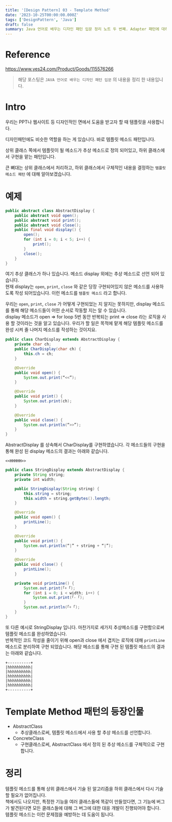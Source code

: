```yaml
---
title: '[Design Pattern] 03 - Template Method'
date: '2023-10-25T00:00:00.000Z'
tags: ['DesignPattern', 'Java']
draft: false
summary: Java 언어로 배우는 디자인 패턴 입문 정리 노트 두 번째. Adapter 패턴에 대하여.
---
```


# Reference

https://www.yes24.com/Product/Goods/115576266

> 해당 포스팅은 `JAVA 언어로 배우는 디자인 패턴 입문` 의 내용을 정리 한 내용입니다.

# Intro

우리는 PPT나 웹사이트 등 디자인적인 면에서 도움을 받고자 할 때 템플릿을 사용합니다.

디자인패턴에도 비슷한 역할을 하는 게 있습니다. 바로 템플릿 메소드 패턴입니다.

상위 클래스 쪽에서 템플릿이 될 메소드가 추상 메소드로 정의 되어있고, 하위 클래스에서 구현을 맡는 패턴입니다.

큰 뼈대는 상위 클래스에서 처리하고, 하위 클래스에서 구체적인 내용을 결정하는 `템플릿 메소드 패턴` 에 대해 알아보겠습니다.

# 예제

```java
public abstract class AbstractDisplay {
    public abstract void open();
    public abstract void print();
    public abstract void close();
    public final void display() {
        open();
        for (int i = 0; i < 5; i++) {
            print();
        }
        close();
    }
}
```

여기 추상 클래스가 하나 있습니다. 메소드 display 외에는 추상 메소드로 선언 되어 있습니다.  
현재 display는 `open`, `print`, `close` 와 같은 당장 구현되어있지 않은 메소드를 사용하도록 작성 되어있습니다.
이런 메소드를 `템플릿 메소드` 라고 합니다.

우리는 `open`, `print`, `close` 가 어떻게 구현되었는 지 알지는 못하지만, display 메소드를 통해 해당 메소드들이 어떤 순서로 작동할 지는 알 수 있습니다.  
display 메소드가 open => for loop 5번 동안 반복되는 print => close 라는 로직을 사용 할 것이라는 것을 알고 있습니다. 우리가 할 일은 목적에 맡게 해당 템플릿 메소드를 완성 시켜 줄 나머지 메소드를 작성하는 것이지요.

```java
public class CharDisplay extends AbstractDisplay {
    private char ch;
    public CharDisplay(char ch) {
        this.ch = ch;
    }

    @Override
    public void open() {
        System.out.print(“<<”);
    }

    @Override
    public void print() {
        System.out.print(ch);
    }

    @Override
    public void close() {
        System.out.println(“>>”);
    }
}
```

AbstractDisplay 를 상속해서 CharDisplay를 구현하였습니다. 각 메소드들의 구현을 통해 완성 된 display 메소드의 결과는 아래와 같습니다.

```shell
<<HHHHH>>
```

```java
public class StringDisplay extends AbstractDisplay {
    private String string;
    private int width;

    public StringDisplay(String string) {
        this.string = string;
        this.width = string.getBytes().length;
    }

    @Override
    public void open() {
        printLine();
    }

    @Override
    public void print() {
        System.out.println(“|” + string + “|”);
    }

    @Override
    public void close() {
        printLine();
    }

    private void printLine() {
        System.out.print(「+「);
        for (int i = 0; i < width; i++) {
            System.out.print(「-「);
        }
        System.out.println(「+「);
    }
}
```

또 다른 예시로 StringDisplay 입니다. 마찬가지로 세가지 추상메소드를 구현함으로써 템플릿 메소드를 완성하였습니다.  
반복적인 코드 작성을 줄이기 위해 open과 close 에서 겹치는 로직에 대해 `printLine` 메소드로 분리하여 구현 되었습니다.
해당 메소드를 통해 구현 된 템플릿 메소드의 결과는 아래와 같습니다.

```shell
+----------+
|hhhhhhhhhh|
|hhhhhhhhhh|
|hhhhhhhhhh|
|hhhhhhhhhh|
|hhhhhhhhhh|
+----------+
```

# Template Method 패턴의 등장인물

- AbstractClass
  - 추상클래스로써, 템플릿 메소드에서 사용 할 추상 메소드를 선언합니다.
- ConcreteClass
  - 구현클래스로써, AbstractClass 에서 정의 된 추상 메소드를 구체적으로 구현합니다.

# 정리

템플릿 메소드를 통해 상위 클래스에서 기술 된 알고리즘을 하위 클래스에서 다시 기술 할 필요가 없어집니다.  
책에서도 나오지만, 특정한 기능을 여러 클래스들에 똑같이 만들었다면, 그 기능에 버그가 발견된다면 모든 클래스들에 대해 그 버그에 대한 대응 개발이 진행되어야 합니다.  
템플릿 메소드는 이런 문제점을 예방하는 데 도움이 됩니다.
